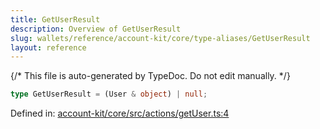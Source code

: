 ```yaml
---
title: GetUserResult
description: Overview of GetUserResult
slug: wallets/reference/account-kit/core/type-aliases/GetUserResult
layout: reference
---
```


{/* This file is auto-generated by TypeDoc. Do not edit manually. */}

```ts
type GetUserResult = (User & object) | null;
```

Defined in: [account-kit/core/src/actions/getUser.ts:4](https://github.com/alchemyplatform/aa-sdk/blob/ad165355d980f9a16dd388088895bfc851df8656/account-kit/core/src/actions/getUser.ts#L4)

